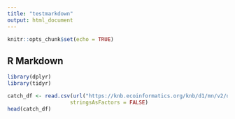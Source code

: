 ```yaml
---
title: "testmarkdown"
output: html_document
---
```


```r
knitr::opts_chunk$set(echo = TRUE)
```

## R Markdown


```r
library(dplyr)
library(tidyr)
```

```r
catch_df <- read.csv(url("https://knb.ecoinformatics.org/knb/d1/mn/v2/object/df35b.302.1", method = "libcurl"),
                    stringsAsFactors = FALSE)
head(catch_df)
```